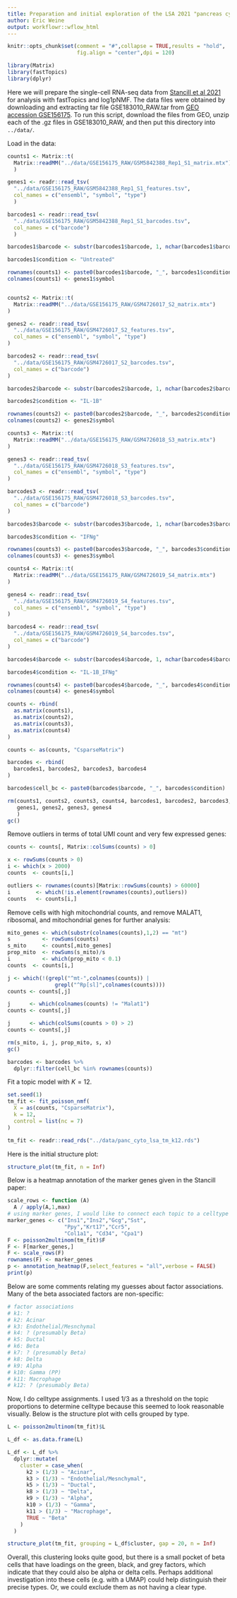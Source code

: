 ```yaml
---
title: Preparation and initial exploration of the LSA 2021 "pancreas cytokine" data set
author: Eric Weine
output: workflowr::wflow_html
---
```


```r
knitr::opts_chunk$set(comment = "#",collapse = TRUE,results = "hold",
                      fig.align = "center",dpi = 120)
```

```r
library(Matrix)
library(fastTopics)
library(dplyr)
```


Here we will prepare the single-cell RNA-seq data from
[Stancill et al 2021][stancill2021lsa] for analysis with
fastTopics and log1pNMF. The data files were obtained by downloading
and extracting tar file GSE183010_RAW.tar from
[GEO accession GSE156175][stancill2021lsa-geo]. To run this script, download the files from GEO, unzip each of the .gz files in GSE183010_RAW, and then put this directory into `../data/`.

Load in the data:

```r
counts1 <- Matrix::t(
  Matrix::readMM("../data/GSE156175_RAW/GSM5842388_Rep1_S1_matrix.mtx")
  )

genes1 <- readr::read_tsv(
  "../data/GSE156175_RAW/GSM5842388_Rep1_S1_features.tsv",
  col_names = c("ensembl", "symbol", "type")
  )

barcodes1 <- readr::read_tsv(
  "../data/GSE156175_RAW/GSM5842388_Rep1_S1_barcodes.tsv",
  col_names = c("barcode")
  )

barcodes1$barcode <- substr(barcodes1$barcode, 1, nchar(barcodes1$barcode) - 2)

barcodes1$condition <- "Untreated"

rownames(counts1) <- paste0(barcodes1$barcode, "_", barcodes1$condition)
colnames(counts1) <- genes1$symbol


counts2 <- Matrix::t(
  Matrix::readMM("../data/GSE156175_RAW/GSM4726017_S2_matrix.mtx")
)

genes2 <- readr::read_tsv(
  "../data/GSE156175_RAW/GSM4726017_S2_features.tsv",
  col_names = c("ensembl", "symbol", "type")
)

barcodes2 <- readr::read_tsv(
  "../data/GSE156175_RAW/GSM4726017_S2_barcodes.tsv",
  col_names = c("barcode")
)

barcodes2$barcode <- substr(barcodes2$barcode, 1, nchar(barcodes2$barcode) - 2)

barcodes2$condition <- "IL-1B"

rownames(counts2) <- paste0(barcodes2$barcode, "_", barcodes2$condition)
colnames(counts2) <- genes2$symbol

counts3 <- Matrix::t(
  Matrix::readMM("../data/GSE156175_RAW/GSM4726018_S3_matrix.mtx")
)

genes3 <- readr::read_tsv(
  "../data/GSE156175_RAW/GSM4726018_S3_features.tsv",
  col_names = c("ensembl", "symbol", "type")
)

barcodes3 <- readr::read_tsv(
  "../data/GSE156175_RAW/GSM4726018_S3_barcodes.tsv",
  col_names = c("barcode")
)

barcodes3$barcode <- substr(barcodes3$barcode, 1, nchar(barcodes3$barcode) - 2)

barcodes3$condition <- "IFNg"

rownames(counts3) <- paste0(barcodes3$barcode, "_", barcodes3$condition)
colnames(counts3) <- genes3$symbol

counts4 <- Matrix::t(
  Matrix::readMM("../data/GSE156175_RAW/GSM4726019_S4_matrix.mtx")
)

genes4 <- readr::read_tsv(
  "../data/GSE156175_RAW/GSM4726019_S4_features.tsv",
  col_names = c("ensembl", "symbol", "type")
)

barcodes4 <- readr::read_tsv(
  "../data/GSE156175_RAW/GSM4726019_S4_barcodes.tsv",
  col_names = c("barcode")
)

barcodes4$barcode <- substr(barcodes4$barcode, 1, nchar(barcodes4$barcode) - 2)

barcodes4$condition <- "IL-1B_IFNg"

rownames(counts4) <- paste0(barcodes4$barcode, "_", barcodes4$condition)
colnames(counts4) <- genes4$symbol

counts <- rbind(
  as.matrix(counts1),
  as.matrix(counts2),
  as.matrix(counts3),
  as.matrix(counts4)
)

counts <- as(counts, "CsparseMatrix")

barcodes <- rbind(
  barcodes1, barcodes2, barcodes3, barcodes4
)

barcodes$cell_bc <- paste0(barcodes$barcode, "_", barcodes$condition)

rm(counts1, counts2, counts3, counts4, barcodes1, barcodes2, barcodes3, barcodes4,
   genes1, genes2, genes3, genes4
   )
gc()
```

Remove outliers in terms of total UMI count and very few expressed genes:

```r
counts <- counts[, Matrix::colSums(counts) > 0]

x <- rowSums(counts > 0)
i <- which(x > 2000)
counts  <- counts[i,]

outliers <- rownames(counts)[Matrix::rowSums(counts) > 60000]
i        <- which(!is.element(rownames(counts),outliers))
counts   <- counts[i,]
```

Remove cells with high mitochondrial counts, and remove MALAT1, ribosomal, and mitochondrial genes for further analysis:

```r
mito_genes <- which(substr(colnames(counts),1,2) == "mt")
s          <- rowSums(counts)
s_mito     <- counts[,mito_genes]
prop_mito  <- rowSums(s_mito)/s
i          <- which(prop_mito < 0.1)
counts  <- counts[i,]

j <- which(!(grepl("^mt-",colnames(counts)) |
               grepl("^Rp[sl]",colnames(counts))))
counts <- counts[,j]

j      <- which(colnames(counts) != "Malat1")
counts <- counts[,j]

j      <- which(colSums(counts > 0) > 2)
counts <- counts[,j]

rm(s_mito, i, j, prop_mito, s, x)
gc()

barcodes <- barcodes %>%
  dplyr::filter(cell_bc %in% rownames(counts))
```

Fit a topic model with $K = 12$.

```r
set.seed(1)
tm_fit <- fit_poisson_nmf(
  X = as(counts, "CsparseMatrix"),
  k = 12,
  control = list(nc = 7)
)
```

```r
tm_fit <- readr::read_rds("../data/panc_cyto_lsa_tm_k12.rds")
```

Here is the initial structure plot:

```r
structure_plot(tm_fit, n = Inf)
```

Below is a heatmap annotation of the marker genes given in the Stancill paper:

```r
scale_rows <- function (A)
  A / apply(A,1,max)
# using marker genes, I would like to connect each topic to a celltype
marker_genes <- c("Ins1","Ins2","Gcg","Sst",
                  "Ppy","Krt17","Ccr5",
                  "Col1a1", "Cd34", "Cpa1")
F <- poisson2multinom(tm_fit)$F
F <- F[marker_genes,]
F <- scale_rows(F)
rownames(F) <- marker_genes
p <- annotation_heatmap(F,select_features = "all",verbose = FALSE)
print(p)
```

Below are some comments relating my guesses about factor associations. Many of the beta associated factors are non-specific:

```r
# factor associations
# k1: ?
# k2: Acinar
# k3: Endothelial/Mesnchymal
# k4: ? (presumably Beta)
# k5: Ductal
# k6: Beta
# k7: ? (presumably Beta)
# k8: Delta
# k9: Alpha
# k10: Gamma (PP) 
# k11: Macrophage
# k12: ? (presumably Beta)
```

Now, I do celltype assignments. I used 1/3 as a threshold on the topic proportions to determine celltype because this seemed to look reasonable visually. Below is the structure plot with cells grouped by type.

```r
L <- poisson2multinom(tm_fit)$L

L_df <- as.data.frame(L)

L_df <- L_df %>%
  dplyr::mutate(
    cluster = case_when(
      k2 > (1/3) ~ "Acinar",
      k3 > (1/3) ~ "Endothelial/Mesnchymal",
      k5 > (1/3) ~ "Ductal",
      k8 > (1/3) ~ "Delta",
      k9 > (1/3) ~ "Alpha",
      k10 > (1/3) ~ "Gamma",
      k11 > (1/3) ~ "Macrophage",
      TRUE ~ "Beta"
    )
  )

structure_plot(tm_fit, grouping = L_df$cluster, gap = 20, n = Inf)
```

Overall, this clustering looks quite good, but there is a small pocket of beta cells that have loadings on the green, black, and grey factors, which indicate that they could also be alpha or delta cells. Perhaps additional investigation into these cells (e.g. with a UMAP) could help distinguish their precise types. Or, we could exclude them as not having a clear type.

[stancill2021lsa]: https://www.life-science-alliance.org/content/4/6/e202000949
[stancill2021lsa-geo]: https://www.ncbi.nlm.nih.gov/geo/query/acc.cgi?acc=GSE156175
